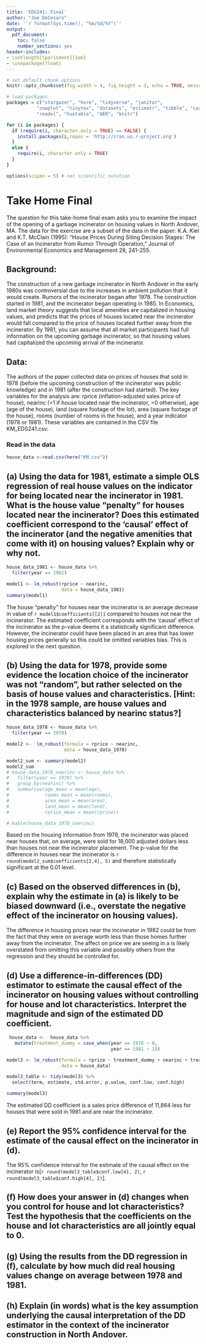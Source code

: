 ```yaml
---
title: 'EDS241: Final'
author: "Joe DeCesaro"
date: '`r format(Sys.time(), "%m/%d/%Y")`'
output:
  pdf_document:
    toc: false
    number_sections: yes
header-includes:
- \setlength{\parindent}{1em}
- \usepackage{float}
---
```


``` r
# set default chunk options
knitr::opts_chunk$set(fig.width = 4, fig.height = 3, echo = TRUE, message = FALSE, warning = FALSE)

# load packages
packages = c("stargazer", "here", "tidyverse", "janitor", 
           "cowplot", "tinytex", "datasets", "estimatr", "tibble", "car", 
           "readxl", "huxtable", "AER", "knitr")

for (i in packages) {
  if (require(i, character.only = TRUE) == FALSE) {
    install.packages(i,repos = 'http://cran.us.r-project.org')
  }
  else {
    require(i, character.only = TRUE)
  }
}

options(scipen = 5) # not scientific notation
```

# Take Home Final

\noindent The question for this take-home final exam asks you to examine the impact of the opening of a garbage incinerator on housing values in North Andover, MA. The data for the exercise are a subset of the data in the paper: K.A. Kiel and K.T. McClain (1995): “House Prices During Siting Decision Stages: The Case of an Incinerator from Rumor Through Operation,” Journal of Environmental Economics and Management 28, 241-255.

## Background:
\noindent The construction of a new garbage incinerator in North Andover in the early 1980s was controversial due to the increases in ambient pollution that it would create. Rumors of the incinerator began after 1978. The construction started in 1981, and the incinerator began operating in 1985. In Economics, land market theory suggests that local amenities are capitalized in housing values, and predicts that the prices of houses located near the incinerator would fall compared to the price of houses located further away from the incinerator. By 1981, you can assume that all market participants had full information on the upcoming garbage incinerator, so that housing values had capitalized the upcoming arrival of the incinerator.

## Data:
\noindent The authors of the paper collected data on prices of houses that sold in 1978 (before the upcoming construction of the incinerator was public knowledge) and in 1981 (after the construction had started). The key variables for the analysis are: rprice (inflation-adjusted sales price of house), nearinc (=1 if house located near the incinerator, =0 otherwise), age (age of the house), land (square footage of the lot), area (square footage of the house), rooms (number of rooms in the house), and a year indicator (1978 or 1981). These variables are contained in the CSV file KM_EDS241.csv.

### Read in the data
```r
house_data <-read.csv(here("KM.csv"))
```

## (a) Using the data for 1981, estimate a simple OLS regression of real house values on the indicator for being located near the incinerator in 1981. What is the house value “penalty” for houses located near the incinerator? Does this estimated coefficient correspond to the ‘causal’ effect of the incinerator (and the negative amenities that come with it) on housing values? Explain why or why not.

```r
house_data_1981 <- house_data %>% 
  filter(year == 1981)

model1 <- lm_robust(rprice ~ nearinc,
                    data = house_data_1981)
summary(model1)
```

The house "penalty" for houses near the incinerator is an average decrease in value of `r model1$coefficients[[2]]` compared to houses not near the incinerator. The estimated coefficient corresponds with the 'causal' effect of the incinerator as the p-value deems it a statistically significant difference. However, the incinerator could have been placed in an area that has lower housing prices generally so this could be omitted variables bias. This is explored in the next question.

## (b) Using the data for 1978, provide some evidence the location choice of the incinerator was not “random”, but rather selected on the basis of house values and characteristics. [Hint: in the 1978 sample, are house values and characteristics balanced by nearinc status?]
```r
house_data_1978 <- house_data %>% 
  filter(year == 1978)

model2 <-  lm_robust(formula = rprice ~ nearinc,
                     data = house_data_1978)

model2_sum <- summary(model2)
model2_sum
# house_data_1978_naerinc <- house_data %>% 
#   filter(year == 1978) %>% 
#   group_by(nearinc) %>% 
#   summarise(age_mean = mean(age),
#             rooms_mean = mean(rooms),
#             area_mean = mean(area),
#             land_mean = mean(land),
#             rprice_mean = mean(rprice))

# kable(house_data_1978_naerinc)
```

Based on the housing information from 1978, the incinerator was placed near houses that, on average, were sold for 18,000 adjusted dollars less than houses not near the incinerator placement. The p-value for the difference in houses near the incinerator is `r round(model2_sum$coefficients[2,4], 5)` and therefore statistically significant at the 0.01 level.

## (c) Based on the observed differences in (b), explain why the estimate in (a) is likely to be biased downward (i.e., overstate the negative effect of the incinerator on housing values).

The difference in housing prices near the incinerator in 1982 could be from the fact that they were on average worth less than those homes further away from the incinerator. The affect on price we are seeing in a is likely overstated from omitting this variable and possibly others from the regression and they should be controlled for.

## (d) Use a difference-in-differences (DD) estimator to estimate the causal effect of the incinerator on housing values without controlling for house and lot characteristics. Interpret the magnitude and sign of the estimated DD coefficient.

```r
 house_data <-  house_data %>% 
   mutate(treatment_dummy = case_when(year == 1978 ~ 0,
                                      year == 1981 ~ 1))

model3 <- lm_robust(formula = rprice ~ treatment_dummy + nearinc + treatment_dummy:nearinc,
                    data = house_data)

model3_table <- tidy(model3) %>%
  select(term, estimate, std.error, p.value, conf.low, conf.high)

summary(model3)
```

The estimated DD coefficient is a sales price difference of 11,864 less for houses that were sold in 1981 and are near the incinerator.

## (e) Report the 95% confidence interval for the estimate of the causal effect on the incinerator in (d).
The 95% confidence interval for the estimate of the causal effect on the incinerator is[`r round(model3_table$conf.low[4], 2)`, `r round(model3_table$conf.high[4], 2)`].

## (f) How does your answer in (d) changes when you control for house and lot characteristics? Test the hypothesis that the coefficients on the house and lot characteristics are all jointly equal to 0.

## (g) Using the results from the DD regression in (f), calculate by how much did real housing values change on average between 1978 and 1981.

## (h) Explain (in words) what is the key assumption underlying the causal interpretation of the DD estimator in the context of the incinerator construction in North Andover.




